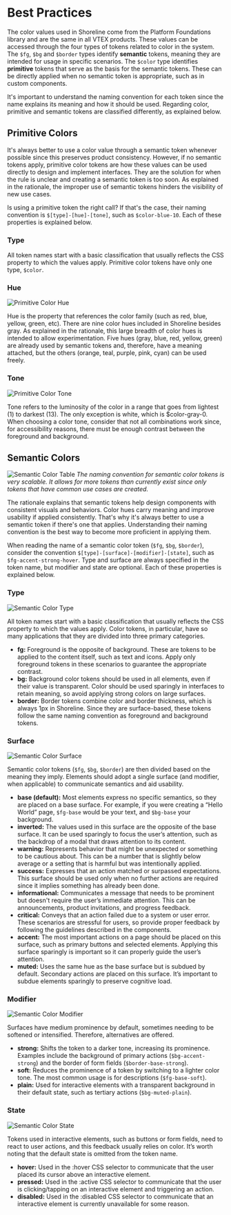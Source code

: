 # Best Practices

The color values used in Shoreline come from the Platform Foundations library and are the same in all VTEX products. These values can be accessed through the four types of tokens related to color in the system. The `$fg`, `$bg` and `$border` types identify **semantic** tokens, meaning they are intended for usage in specific scenarios. The `$color` type identifies **primitive** tokens that serve as the basis for the semantic tokens. These can be directly applied when no semantic token is appropriate, such as in custom components. 

It's important to understand the naming convention for each token since the name explains its meaning and how it should be used. Regarding color, primitive and semantic tokens are classified differently, as explained below.

## Primitive Colors

It's always better to use a color value through a semantic token whenever possible since this preserves product consistency. However, if no semantic tokens apply, primitive color tokens are how these values can be used directly to design and implement interfaces. They are the solution for when the rule is unclear and creating a semantic token is too soon. As explained in the rationale, the improper use of semantic tokens hinders the visibility of new use cases.

Is using a primitive token the right call? If that's the case, their naming convention is `$[type]-[hue]-[tone]`, such as `$color-blue-10`. Each of these properties is explained below.

### Type

All token names start with a basic classification that usually reflects the CSS property to which the values apply. Primitive color tokens have only one type, `$color`.

### Hue

![Primitive Color Hue](public/assets/color-hue.webp)

Hue is the property that references the color family (such as red, blue, yellow, green, etc). There are nine color hues included in Shoreline besides gray. As explained in the rationale, this large breadth of color hues is intended to allow experimentation. Five hues (gray, blue, red, yellow, green) are already used by semantic tokens and, therefore, have a meaning attached, but the others (orange, teal, purple, pink, cyan) can be used freely. 

### Tone

![Primitive Color Tone](public/assets/color-tone.webp)

Tone refers to the luminosity of the color in a range that goes from lightest (1) to darkest (13). The only exception is white, which is $color-gray-0. When choosing a color tone, consider that not all combinations work since, for accessibility reasons, there must be enough contrast between the foreground and background.

## Semantic Colors

![Semantic Color Table](public/assets/color-semantic-table.webp)
*The naming convention for semantic color tokens is very scalable. It allows for more tokens than currently exist since only tokens that have common use cases are created.*

The rationale explains that semantic tokens help design components with consistent visuals and behaviors. Color hues carry meaning and improve usability if applied consistently. That's why it's always better to use a semantic token if there's one that applies. Understanding their naming convention is the best way to become more proficient in applying them.

When reading the name of a semantic color token (`$fg`, `$bg`, `$border`), consider the convention `$[type]-[surface]-[modifier]-[state]`, such as `$fg-accent-strong-hover`. Type and surface are always specified in the token name, but modifier and state are optional. Each of these properties is explained below.

### Type

![Semantic Color Type](public/assets/color-type.webp)

All token names start with a basic classification that usually reflects the CSS property to which the values apply. Color tokens, in particular, have so many applications that they are divided into three primary categories.

- **fg:** Foreground is the opposite of background. These are tokens to be applied to the content itself, such as text and icons. Apply only foreground tokens in these scenarios to guarantee the appropriate contrast.
- **bg:** Background color tokens should be used in all elements, even if their value is transparent. Color should be used sparingly in interfaces to retain meaning, so avoid applying strong colors on large surfaces.
- **border:** Border tokens combine color and border thickness, which is always 1px in Shoreline. Since they are surface-based, these tokens follow the same naming convention as foreground and background tokens.

### Surface

![Semantic Color Surface](public/assets/color-surface.webp)

Semantic color tokens (`$fg`, `$bg`, `$border`) are then divided based on the meaning they imply. Elements should adopt a single surface (and modifier, when applicable) to communicate semantics and aid usability.

- **base (default):** Most elements express no specific semantics, so they are placed on a base surface. For example, if you were creating a “Hello World” page, `$fg-base` would be your text, and `$bg-base` your background.
- **inverted:** The values used in this surface are the opposite of the base surface. It can be used sparingly to focus the user’s attention, such as the backdrop of a modal that draws attention to its content.
- **warning:** Represents behavior that might be unexpected or something to be cautious about. This can be a number that is slightly below average or a setting that is harmful but was intentionally applied.
- **success:** Expresses that an action matched or surpassed expectations. This surface should be used only when no further actions are required since it implies something has already been done.
- **informational:** Communicates a message that needs to be prominent but doesn't require the user’s immediate attention. This can be announcements, product invitations, and progress feedback.
- **critical:** Conveys that an action failed due to a system or user error. These scenarios are stressful for users, so provide proper feedback by following the guidelines described in the components.
- **accent:** The most important actions on a page should be placed on this surface, such as primary buttons and selected elements. Applying this surface sparingly is important so it can properly guide the user’s attention.
- **muted:** Uses the same hue as the base surface but is subdued by default. Secondary actions are placed on this surface. It’s important to subdue elements sparingly to preserve cognitive load.

### Modifier

![Semantic Color Modifier](public/assets/color-modifier.webp)

Surfaces have medium prominence by default, sometimes needing to be softened or intensified. Therefore, alternatives are offered.

- **strong:** Shifts the token to a darker tone, increasing its prominence. Examples include the background of primary actions (`$bg-accent-strong`) and the border of form fields (`$border-base-strong`).
- **soft:** Reduces the prominence of a token by switching to a lighter color tone. The most common usage is for descriptions (`$fg-base-soft`).
- **plain:** Used for interactive elements with a transparent background in their default state, such as tertiary actions (`$bg-muted-plain`).

### State

![Semantic Color State](public/assets/color-state.webp)

Tokens used in interactive elements, such as buttons or form fields, need to react to user actions, and this feedback usually relies on color. It’s worth noting that the default state is omitted from the token name.

- **hover:** Used in the :hover CSS selector to communicate that the user placed its cursor above an interactive element.
- **pressed:** Used in the :active CSS selector to communicate that the user is clicking/tapping on an interactive element and triggering an action.
- **disabled:** Used in the :disabled CSS selector to communicate that an interactive element is currently unavailable for some reason.